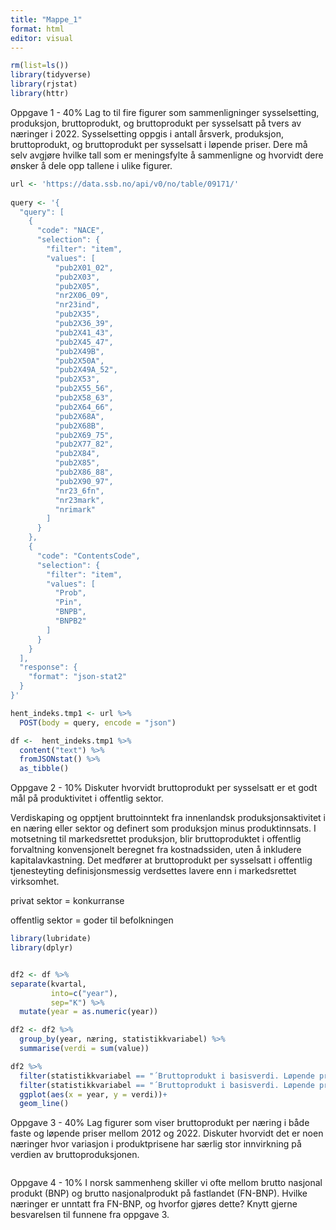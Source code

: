 ```yaml
---
title: "Mappe_1"
format: html
editor: visual
---
```


```r
rm(list=ls()) 
library(tidyverse)
library(rjstat)
library(httr)
```

Oppgave 1 - 40% Lag to til fire figurer som sammenligninger sysselsetting, produksjon, bruttoprodukt, og bruttoprodukt per sysselsatt på tvers av næringer i 2022. Sysselsetting oppgis i antall årsverk, produksjon, bruttoprodukt, og bruttoprodukt per sysselsatt i løpende priser. Dere må selv avgjøre hvilke tall som er meningsfylte å sammenligne og hvorvidt dere ønsker å dele opp tallene i ulike figurer.

```r
url <- 'https://data.ssb.no/api/v0/no/table/09171/'
  
query <- '{
  "query": [
    {
      "code": "NACE",
      "selection": {
        "filter": "item",
        "values": [
          "pub2X01_02",
          "pub2X03",
          "pub2X05",
          "nr2X06_09",
          "nr23ind",
          "pub2X35",
          "pub2X36_39",
          "pub2X41_43",
          "pub2X45_47",
          "pub2X49B",
          "pub2X50A",
          "pub2X49A_52",
          "pub2X53",
          "pub2X55_56",
          "pub2X58_63",
          "pub2X64_66",
          "pub2X68A",
          "pub2X68B",
          "pub2X69_75",
          "pub2X77_82",
          "pub2X84",
          "pub2X85",
          "pub2X86_88",
          "pub2X90_97",
          "nr23_6fn",
          "nr23mark",
          "nrimark"
        ]
      }
    },
    {
      "code": "ContentsCode",
      "selection": {
        "filter": "item",
        "values": [
          "Prob",
          "Pin",
          "BNPB",
          "BNPB2"
        ]
      }
    }
  ],
  "response": {
    "format": "json-stat2"
  }
}'

hent_indeks.tmp1 <- url %>%
  POST(body = query, encode = "json")

df <-  hent_indeks.tmp1 %>%
  content("text") %>%
  fromJSONstat() %>%
  as_tibble()
```

Oppgave 2 - 10% Diskuter hvorvidt bruttoprodukt per sysselsatt er et godt mål på produktivitet i offentlig sektor.

Verdiskaping og opptjent bruttoinntekt fra innenlandsk produksjonsaktivitet i en næring eller sektor og definert som produksjon minus produktinnsats. I motsetning til markedsrettet produksjon, blir bruttoproduktet i offentlig forvaltning konvensjonelt beregnet fra kostnadssiden, uten å inkludere kapitalavkastning. Det medfører at bruttoprodukt per sysselsatt i offentlig tjenesteyting definisjonsmessig verdsettes lavere enn i markedsrettet virksomhet.

privat sektor = konkurranse

offentlig sektor = goder til befolkningen

```r
library(lubridate)
library(dplyr)


df2 <- df %>%
separate(kvartal, 
         into=c("year"), 
         sep="K") %>% 
  mutate(year = as.numeric(year))

df2 <- df2 %>% 
  group_by(year, næring, statistikkvariabel) %>% 
  summarise(verdi = sum(value))
```

```r

df2 %>% 
  filter(statistikkvariabel == "´Bruttoprodukt i basisverdi. Løpende priser (mill. kr)´") %>% 
  filter(statistikkvariabel == "´Bruttoprodukt i basisverdi. Løpende priser (mill. kr)´") %>% 
  ggplot(aes(x = year, y = verdi))+
  geom_line()
```

Oppgave 3 - 40% Lag figurer som viser bruttoprodukt per næring i både faste og løpende priser mellom 2012 og 2022. Diskuter hvorvidt det er noen næringer hvor variasjon i produktprisene har særlig stor innvirkning på verdien av bruttoproduksjonen.

```r

```

Oppgave 4 - 10% I norsk sammenheng skiller vi ofte mellom brutto nasjonal produkt (BNP) og brutto nasjonalprodukt på fastlandet (FN-BNP). Hvilke næringer er unntatt fra FN-BNP, og hvorfor gjøres dette? Knytt gjerne besvarelsen til funnene fra oppgave 3.

```r

```

